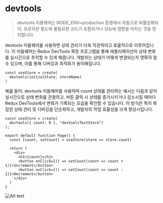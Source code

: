# devtools

> devtools 미들웨어는 NODE_ENV=production 환경에서 자동으로 비활성화되어, 프로덕션 빌드에 불필요한 코드가 포함되거나 성능에 영향을 미치는 것을 방지합니다.

devtools 미들웨어를 사용하면 상태 관리가 더욱 직관적이고 효율적으로 이루어집니다. 이 미들웨어는 Redux DevTools 확장 프로그램을 통해 애플리케이션의 상태 변화를 실시간으로 추적할 수 있게 해줍니다. 개발자는 상태가 어떻게 변경되는지 명확히 알 수 있으며, 이를 통해 디버깅과 최적화가 용이해집니다.

```tsx copy showLineNumbers
const useStore = create(
  devtools(initialState, storeName)
)
```

예를 들어, devtools 미들웨어를 사용하여 count 상태를 관리하는 예시는 다음과 같이 실시간으로 상태 변화를 관찰하고, 버튼 클릭 시 상태를 증가시키거나 감소시킬 때마다 Redux DevTools에서 변화가 기록되는 모습을 확인할 수 있습니다. 이 방식은 특히 복잡한 상태 관리 및 디버깅을 단순화하고, 개발자의 작업 효율성을 크게 향상시킵니다.

```tsx copy showLineNumbers
const useStore = create(
  devtools({ count: 0 }, "devtoolsTestStore")
);
 
export default function Page() {
  const [count, setCount] = useStore(store => store.count)
 
  return (
    <div>
      <h1>{count}</h1>
      <button onClick={() => setCount(count => count + 1)}>Increment</button>
      <button onClick={() => setCount(count => count - 1)}>Decrement</button>
    </div>
  )
}
```

![Alt text](/images/devtools.png)
